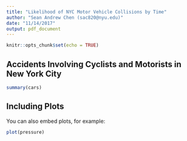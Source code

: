 ```yaml
---
title: "Likelihood of NYC Motor Vehicle Collisions by Time"
author: "Sean Andrew Chen (sac820@nyu.edu)"
date: "11/14/2017"
output: pdf_document
---
```


```r
knitr::opts_chunk$set(echo = TRUE)
```

## Accidents Involving Cyclists and Motorists in New York City 



```r
summary(cars)
```

## Including Plots

You can also embed plots, for example:

```r
plot(pressure)
```



